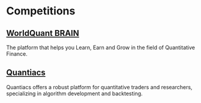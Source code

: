 # Competitions

## [WorldQuant BRAIN](https://platform.worldquantbrain.com/)
The platform that helps you Learn, Earn and Grow in the field of Quantitative Finance.


## [Quantiacs](https://quantiacs.com/)
Quantiacs offers a robust platform for quantitative traders and researchers, specializing in algorithm development and backtesting.
